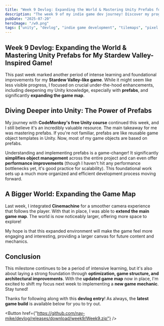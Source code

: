 ```yaml
---
title: "Week 9 Devlog: Expanding the World & Mastering Unity Prefabs for My Stardew Valley-Inspired Game!"
description: "The week 9 of my indie game dev journey! Discover my progress with the game development."
pubDate: "2025-07-20"
heroImage: "/w9.png"
tags: ["unity", "devlog", "indie game development", "tilemaps", "pixel art", "game development"]
---
```



## Week 9 Devlog: Expanding the World & Mastering Unity Prefabs for My Stardew Valley-Inspired Game!

This past week marked another period of intense learning and foundational improvements for my **Stardew Valley-like game**.
While it might seem like less visible progress, I focused on crucial under-the-hood enhancements,
including deepening my Unity knowledge, especially with **prefabs**, and significantly **expanding the game map**.

## Diving Deeper into Unity: The Power of Prefabs

My journey with **CodeMonkey's free Unity course** continued this week, and I still believe it's an incredibly valuable resource.
The main takeaway for me was mastering prefabs. If you're not familiar, prefabs are like reusable game object templates in Unity.
Now, most of my game objects are based on prefabs.

Understanding and implementing prefabs is a game-changer!
It significantly **simplifies object management** across the entire project and can even offer **performance improvements**
 (though I haven't hit any performance bottlenecks yet, it's good practice for scalability).
This foundational work sets up a much more organized and efficient development process moving forward.

## A Bigger World: Expanding the Game Map

Last week, I integrated **Cinemachine** for a smoother camera experience that follows the player.
With that in place, I was able to **extend the main game map**.
The world is now noticeably larger, offering more space to explore!

My hope is that this expanded environment will make the game feel more engaging and interesting, providing a larger canvas for future content and mechanics.

## Conclusion

This milestone continues to be a period of intensive learning,
but it's also about laying a strong foundation through **optimization,
game structure, and architectural improvements**.
With the **updated game map** now in place, I'm excited to shift my focus next week to implementing a **new game mechanic**.
Stay tuned!

Thanks for following along with this **devlog entry**!
As always, the **latest game build** is available below for you to try out.

<Button href={"https://github.com/nav-mike/devlog/releases/download/week9/Week9.zip"} />